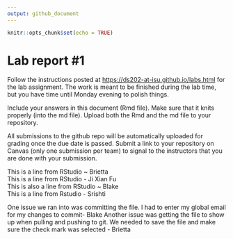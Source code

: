 ```yaml
---
output: github_document
---
```


<!-- README.md is generated from README.Rmd. Please edit the README.Rmd file -->

```r
knitr::opts_chunk$set(echo = TRUE)
```

# Lab report #1

Follow the instructions posted at <https://ds202-at-isu.github.io/labs.html> for the lab assignment. The work is meant to be finished during the lab time, but you have time until Monday evening to polish things.

Include your answers in this document (Rmd file). Make sure that it knits properly (into the md file). Upload both the Rmd and the md file to your repository.

All submissions to the github repo will be automatically uploaded for grading once the due date is passed. Submit a link to your repository on Canvas (only one submission per team) to signal to the instructors that you are done with your submission.

This is a line from RStudio \~ Brietta\
This is a line from RStudio - Ji Xian Fu\
This is also a line from RStudio \~ Blake\
This is a line from Rstudio - Srishti

One issue we ran into was committing the file. I had to enter my global email for my changes to commit- Blake    Another issue was getting the file to show up when pulling and pushing to git. We needed to save the file and make sure the check mark was selected - Brietta
